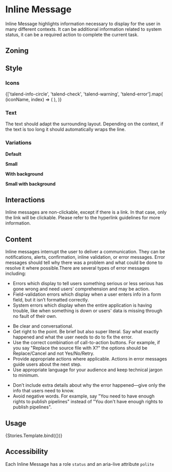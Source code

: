

<Meta title="Components/Inline Message" component={InlineMessage} />

# Inline Message

Inline Message highlights information necessary to display for the user in many different contexts.
It can be additional information related to system status, it can be a required action to complete the current task.

## Zoning

<FigmaImage
	src="https://www.figma.com/file/qc8oUSyVJM67gSsbTShftt/%F0%9F%93%90-Zoning?node-id=12%3A96"
	alt="zoning image for inline messages"
/>

## Style

### Icons

<IconGallery>
	{['talend-info-circle', 'talend-check', 'talend-warning', 'talend-error'].map(
		(iconName, index) => (
			<IconItem key={index} name={iconName}>
				<Icon name={iconName} />
			</IconItem>
		),
	)}
</IconGallery>

### Text

The text should adapt the surrounding layout. Depending on the context, if the text is too long it should automatically wraps the line.

### Variations

**Default**

<Canvas>
	<Story story={Stories.Information} />
	<Story story={Stories.Success} />
	<Story story={Stories.Warning} />
	<Story story={Stories.Destructive} />
</Canvas>

**Small**

<Canvas>
	<Story story={Stories.InformationSmall} />
	<Story story={Stories.SuccessSmall} />
	<Story story={Stories.WarningSmall} />
	<Story story={Stories.DestructiveSmall} />
</Canvas>

**With background**

<Canvas>
	<Story story={Stories.InformationBackground} />
	<Story story={Stories.SuccessBackground} />
	<Story story={Stories.WarningBackground} />
	<Story story={Stories.DestructiveBackground} />
</Canvas>

**Small with background**

<Canvas>
	<Story story={Stories.InformationBackgroundSmall} />
	<Story story={Stories.SuccessBackgroundSmall} />
	<Story story={Stories.WarningBackgroundSmall} />
	<Story story={Stories.DestructiveBackgroundSmall} />
</Canvas>

## Interactions

Inline messages are non-clickable, except if there is a link. In that case, only the link will be clickable.
Please refer to the hyperlink guidelines for more information.

## Content

Inline messages interrupt the user to deliver a communication. They can be notifications, alerts, confirmation, inline validation, or error messages.
Error messages should tell why there was a problem and what could be done to resolve it where possible.There are several types of error messages including:

<ul>
	<li>
		Errors which display to tell users something serious or less serious has gone wrong and need
		users' comprehension and may be action.
	</li>
	<li>
		Field-validation errors which display when a user enters info in a form field, but it isn’t
		formatted correctly.
	</li>
	<li>
		System errors which display when the entire application is having trouble, like when something
		is down or users' data is missing through no fault of their own.
	</li>
</ul>

<Use>
	<Use.Do>
		<ul>
			<li>Be clear and conversational.</li>
			<li>
				Get right to the point. Be brief but also super literal. Say what exactly happened and what
				the user needs to do to fix the error.
			</li>
			<li>
				Use the correct combination of call-to-action buttons. For example, if you say "Replace the
				source file with X?" the options should be Replace/Cancel and not Yes/No/Retry.
			</li>
			<li>
				Provide appropriate actions where applicable. Actions in error messages guide users about
				the next step.
			</li>
			<li>Use appropriate language for your audience and keep technical jargon to minimum.</li>
		</ul>
	</Use.Do>
	<Use.Dont>
		<ul>
			<li>
				Don’t include extra details about why the error happened—give only the info that users need
				to know.
			</li>
			<li>
				Avoid negative words. For example, say "You need to have enough rights to publish pipelines"
				instead of "You don't have enough rights to publish pipelines".
			</li>
		</ul>
	</Use.Dont>
</Use>

## Usage

<Canvas>
	<Story
		name="basic"
		args={{
			title: 'A title',
			description: 'with a description',
			small: false,
			withBackground: true,
		}}
		argTypes={{
			variant: {
				name: 'Variation',
				description: 'InlineMessage variation',
				control: {
					type: 'select',
					options: ['Information', 'Success', 'Warning', 'Destructive'],
				},
			},
		}}
	>
		{Stories.Template.bind({})}
	</Story>
</Canvas>

<ArgsTable story="basic" />

## Accessibility

Each Inline Message has a role `status` and an aria-live attribute `polite`
